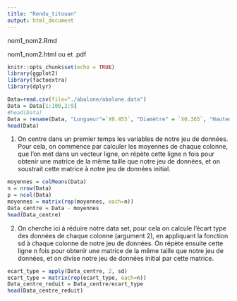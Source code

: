 ```yaml
---
title: "Rendu_titouan"
output: html_document
---
```


nom1_nom2.Rmd

nom1_nom2.html ou et .pdf

```r
knitr::opts_chunk$set(echo = TRUE)
library(ggplot2)
library(factoextra)
library(dplyr)
```

```r
Data=read.csv(file="./abalone/abalone.data")
Data = Data[1:100,2:9]
#head(Data)
Data = rename(Data, "Longueur"=`X0.455`, "Diamètre" = `X0.365`, "Hauteur" = `X0.095`, "Poids_Total"=`X0.514`, "Poids_Décortiqué"=`X0.2245`,"Poids_Viscères"=`X0.101`,"Poids_Coquille"=`X0.15`, "Anneaux"=`X15`)
head(Data)
```

1) On centre dans un premier temps les variables de notre jeu de données. 
Pour cela, on commence par calculer les moyennes de chaque colonne, que l'on met dans un vecteur ligne, on répète cette ligne n fois pour obtenir une matrice de la même taille que notre jeu de données, et on soustrait cette matrice à notre jeu de données initial.
```r
moyennes = colMeans(Data)
n = nrow(Data)
p = ncol(Data)
moyennes = matrix(rep(moyennes, each=n))
Data_centre = Data - moyennes
head(Data_centre)
```
2) On cherche ici à réduire notre data set, pour cela on calcule l'écart type des données de chaque colonne (argument 2), en appliquant la fonction sd à chaque colonne de notre jeu de données. On répète ensuite cette ligne n fois pour obtenir une matrice de la même taille que notre jeu de données, et on divise notre jeu de données initial par cette matrice.

```r

ecart_type = apply(Data_centre, 2, sd)
ecart_type = matrix(rep(ecart_type, each=n))
Data_centre_reduit = Data_centre/ecart_type
head(Data_centre_reduit)
```













